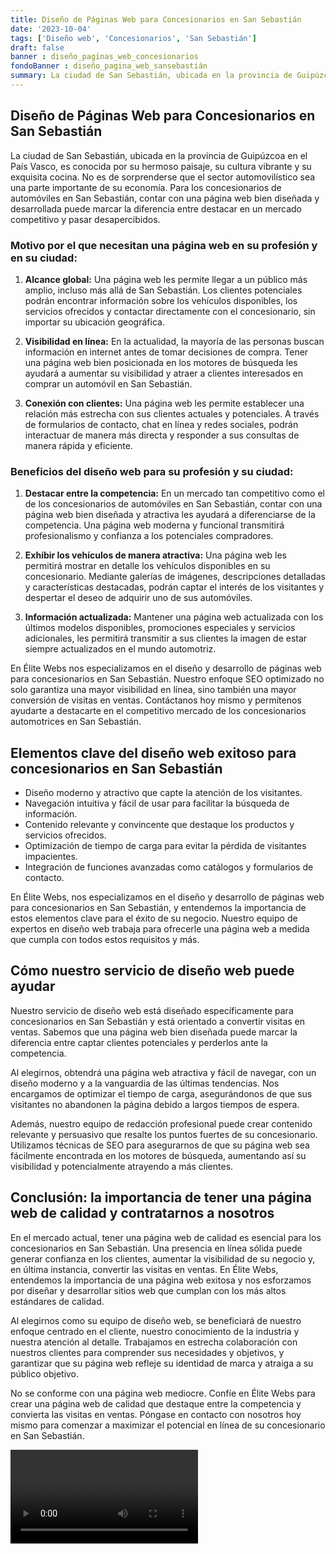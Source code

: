 ```yaml
---
title: Diseño de Páginas Web para Concesionarios en San Sebastián
date: '2023-10-04'
tags: ['Diseño web', 'Concesionarios', 'San Sebastián']
draft: false
banner : diseño_paginas_web_concesionarios
fondoBanner : diseño_pagina_web_sansebastián
summary: La ciudad de San Sebastián, ubicada en la provincia de Guipúzcoa en el País Vasco, es conocida por su hermoso paisaje, su cultura vibrante y su exquisita cocina. No es de sorprenderse que el sector automovilístico sea una parte importante de su economía. Para los concesionarios de automóviles en San Sebastián, contar con una página web bien diseñada y desarrollada puede marcar la diferencia entre destacar en un mercado competitivo y pasar desapercibidos.
---
```


## Diseño de Páginas Web para Concesionarios en San Sebastián

La ciudad de San Sebastián, ubicada en la provincia de Guipúzcoa en el País Vasco, es conocida por su hermoso paisaje, su cultura vibrante y su exquisita cocina. No es de sorprenderse que el sector automovilístico sea una parte importante de su economía. Para los concesionarios de automóviles en San Sebastián, contar con una página web bien diseñada y desarrollada puede marcar la diferencia entre destacar en un mercado competitivo y pasar desapercibidos.

### Motivo por el que necesitan una página web en su profesión y en su ciudad:

1. **Alcance global:** Una página web les permite llegar a un público más amplio, incluso más allá de San Sebastián. Los clientes potenciales podrán encontrar información sobre los vehículos disponibles, los servicios ofrecidos y contactar directamente con el concesionario, sin importar su ubicación geográfica.

2. **Visibilidad en línea:** En la actualidad, la mayoría de las personas buscan información en internet antes de tomar decisiones de compra. Tener una página web bien posicionada en los motores de búsqueda les ayudará a aumentar su visibilidad y atraer a clientes interesados en comprar un automóvil en San Sebastián.

3. **Conexión con clientes:** Una página web les permite establecer una relación más estrecha con sus clientes actuales y potenciales. A través de formularios de contacto, chat en línea y redes sociales, podrán interactuar de manera más directa y responder a sus consultas de manera rápida y eficiente.

### Beneficios del diseño web para su profesión y su ciudad:

1. **Destacar entre la competencia:** En un mercado tan competitivo como el de los concesionarios de automóviles en San Sebastián, contar con una página web bien diseñada y atractiva les ayudará a diferenciarse de la competencia. Una página web moderna y funcional transmitirá profesionalismo y confianza a los potenciales compradores.

2. **Exhibir los vehículos de manera atractiva:** Una página web les permitirá mostrar en detalle los vehículos disponibles en su concesionario. Mediante galerías de imágenes, descripciones detalladas y características destacadas, podrán captar el interés de los visitantes y despertar el deseo de adquirir uno de sus automóviles.

3. **Información actualizada:** Mantener una página web actualizada con los últimos modelos disponibles, promociones especiales y servicios adicionales, les permitirá transmitir a sus clientes la imagen de estar siempre actualizados en el mundo automotriz.

En Élite Webs nos especializamos en el diseño y desarrollo de páginas web para concesionarios en San Sebastián. Nuestro enfoque SEO optimizado no solo garantiza una mayor visibilidad en línea, sino también una mayor conversión de visitas en ventas. Contáctanos hoy mismo y permítenos ayudarte a destacarte en el competitivo mercado de los concesionarios automotrices en San Sebastián.

<GifSeo />

<Cta />

## Elementos clave del diseño web exitoso para concesionarios en San Sebastián

- Diseño moderno y atractivo que capte la atención de los visitantes.
- Navegación intuitiva y fácil de usar para facilitar la búsqueda de información.
- Contenido relevante y convincente que destaque los productos y servicios ofrecidos.
- Optimización de tiempo de carga para evitar la pérdida de visitantes impacientes.
- Integración de funciones avanzadas como catálogos y formularios de contacto.

En Élite Webs, nos especializamos en el diseño y desarrollo de páginas web para concesionarios en San Sebastián, y entendemos la importancia de estos elementos clave para el éxito de su negocio. Nuestro equipo de expertos en diseño web trabaja para ofrecerle una página web a medida que cumpla con todos estos requisitos y más.

## Cómo nuestro servicio de diseño web puede ayudar

Nuestro servicio de diseño web está diseñado específicamente para concesionarios en San Sebastián y está orientado a convertir visitas en ventas. Sabemos que una página web bien diseñada puede marcar la diferencia entre captar clientes potenciales y perderlos ante la competencia.

Al elegirnos, obtendrá una página web atractiva y fácil de navegar, con un diseño moderno y a la vanguardia de las últimas tendencias. Nos encargamos de optimizar el tiempo de carga, asegurándonos de que sus visitantes no abandonen la página debido a largos tiempos de espera.

Además, nuestro equipo de redacción profesional puede crear contenido relevante y persuasivo que resalte los puntos fuertes de su concesionario. Utilizamos técnicas de SEO para asegurarnos de que su página web sea fácilmente encontrada en los motores de búsqueda, aumentando así su visibilidad y potencialmente atrayendo a más clientes.

## Conclusión: la importancia de tener una página web de calidad y contratarnos a nosotros

En el mercado actual, tener una página web de calidad es esencial para los concesionarios en San Sebastián. Una presencia en línea sólida puede generar confianza en los clientes, aumentar la visibilidad de su negocio y, en última instancia, convertir las visitas en ventas. En Élite Webs, entendemos la importancia de una página web exitosa y nos esforzamos por diseñar y desarrollar sitios web que cumplan con los más altos estándares de calidad.

Al elegirnos como su equipo de diseño web, se beneficiará de nuestro enfoque centrado en el cliente, nuestro conocimiento de la industria y nuestra atención al detalle. Trabajamos en estrecha colaboración con nuestros clientes para comprender sus necesidades y objetivos, y garantizar que su página web refleje su identidad de marca y atraiga a su público objetivo.

No se conforme con una página web mediocre. Confíe en Élite Webs para crear una página web de calidad que destaque entre la competencia y convierta las visitas en ventas. Póngase en contacto con nosotros hoy mismo para comenzar a maximizar el potencial en línea de su concesionario en San Sebastián.

<Video />

<CtaBot job='Concesionarios' city='San Sebastián'/>

<Gmaps query='San Sebastián+españa+maps' />